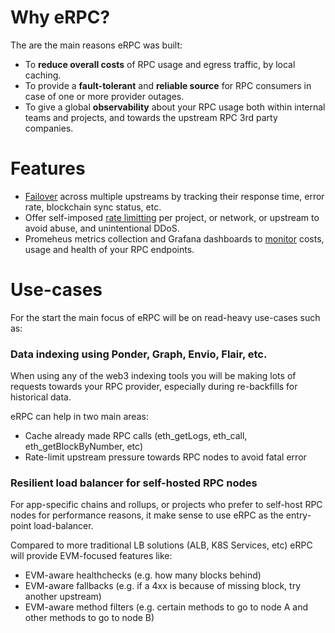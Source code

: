 # Why eRPC?

The are the main reasons eRPC was built:

- To **reduce overall costs** of RPC usage and egress traffic, by local caching.
- To provide a **fault-tolerant** and **reliable source** for RPC consumers in case of one or more provider outages.
- To give a global **observability** about your RPC usage both within internal teams and projects, and towards the upstream RPC 3rd party companies.

# Features

- [Failover](/config/failsafe) across multiple upstreams by tracking their response time, error rate, blockchain sync status, etc.
- Offer self-imposed [rate limitting](/rate-limiting) per project, or network, or upstream to avoid abuse, and unintentional DDoS.
- Promeheus metrics collection and Grafana dashboards to [monitor](/operation/monitoring) costs, usage and health of your RPC endpoints.

# Use-cases

For the start the main focus of eRPC will be on read-heavy use-cases such as:

### Data indexing using Ponder, Graph, Envio, Flair, etc.

When using any of the web3 indexing tools you will be making lots of requests towards your RPC provider, especially during re-backfills for historical data. 

eRPC can help in two main areas:
- Cache already made RPC calls (eth_getLogs, eth_call, eth_getBlockByNumber, etc)
- Rate-limit upstream pressure towards RPC nodes to avoid fatal error

### Resilient load balancer for self-hosted RPC nodes

For app-specific chains and rollups, or projects who prefer to self-host RPC nodes for performance reasons, it make sense to use eRPC as the entry-point load-balancer.

Compared to more traditional LB solutions (ALB, K8S Services, etc) eRPC will provide EVM-focused features like:
- EVM-aware healthchecks (e.g. how many blocks behind)
- EVM-aware fallbacks (e.g. if a 4xx is because of missing block, try another upstream)
- EVM-aware method filters (e.g. certain methods to go to node A and other methods to go to node B)
